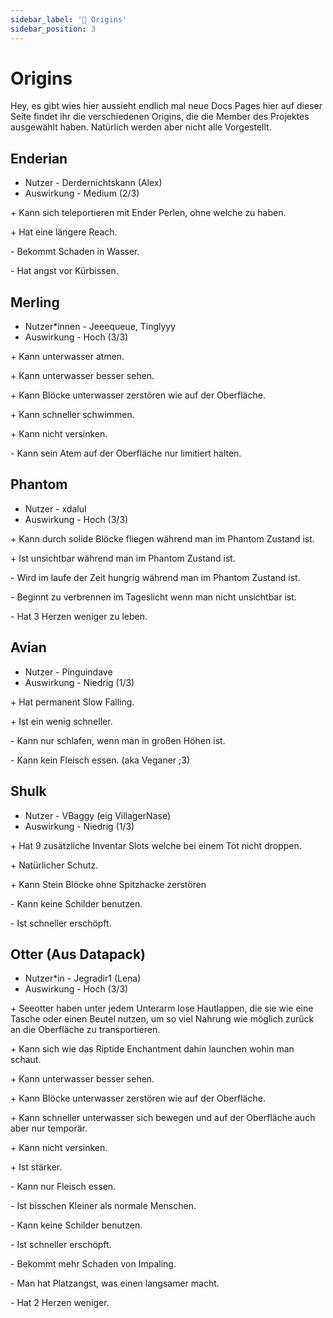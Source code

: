 ```yaml
---
sidebar_label: '🧪 Origins'
sidebar_position: 3
---
```



# Origins

Hey, es gibt wies hier aussieht endlich mal neue Docs Pages hier auf dieser Seite findet ihr die verschiedenen Origins, die die Member des Projektes ausgewählt haben. Natürlich werden aber nicht alle Vorgestellt.


## Enderian

* Nutzer - Derdernichtskann (Alex)
* Auswirkung - Medium (2/3)

<Highlight color="#25c2a0">+</Highlight> Kann sich teleportieren mit Ender Perlen, ohne welche zu haben.

<Highlight color="#25c2a0">+</Highlight> Hat eine längere Reach.

<Highlight color="#fa7364">-</Highlight> Bekommt Schaden in Wasser.

<Highlight color="#fa7364">-</Highlight> Hat angst vor Kürbissen.


## Merling

* Nutzer*innen - Jeeequeue, Tinglyyy
* Auswirkung - Hoch (3/3)

<Highlight color="#25c2a0">+</Highlight> Kann unterwasser atmen.

<Highlight color="#25c2a0">+</Highlight> Kann unterwasser besser sehen.

<Highlight color="#25c2a0">+</Highlight> Kann Blöcke unterwasser zerstören wie auf der Oberfläche.

<Highlight color="#25c2a0">+</Highlight> Kann schneller schwimmen.

<Highlight color="#25c2a0">+</Highlight> Kann nicht versinken.

<Highlight color="#fa7364">-</Highlight> Kann sein Atem auf der Oberfläche nur limitiert halten.


## Phantom

* Nutzer - xdalul
* Auswirkung - Hoch (3/3)

<Highlight color="#25c2a0">+</Highlight> Kann durch solide Blöcke fliegen während man im Phantom Zustand ist.

<Highlight color="#25c2a0">+</Highlight> Ist unsichtbar während man im Phantom Zustand ist.

<Highlight color="#fa7364">-</Highlight> Wird im laufe der Zeit hungrig während man im Phantom Zustand ist.

<Highlight color="#fa7364">-</Highlight> Beginnt zu verbrennen im Tageslicht wenn man nicht unsichtbar ist.

<Highlight color="#fa7364">-</Highlight> Hat 3 Herzen weniger zu leben.


## Avian

* Nutzer - Pinguindave
* Auswirkung - Niedrig (1/3)

<Highlight color="#25c2a0">+</Highlight> Hat permanent Slow Falling.

<Highlight color="#25c2a0">+</Highlight> Ist ein wenig schneller.

<Highlight color="#fa7364">-</Highlight> Kann nur schlafen, wenn man in großen Höhen ist.

<Highlight color="#fa7364">-</Highlight> Kann kein Fleisch essen. (aka Veganer ;3)


## Shulk

* Nutzer - VBaggy (eig VillagerNase)
* Auswirkung - Niedrig (1/3)

<Highlight color="#25c2a0">+</Highlight> Hat 9 zusätzliche Inventar Slots welche bei einem Tot nicht droppen.

<Highlight color="#25c2a0">+</Highlight> Natürlicher Schutz.

<Highlight color="#25c2a0">+</Highlight> Kann Stein Blöcke ohne Spitzhacke zerstören

<Highlight color="#fa7364">-</Highlight> Kann keine Schilder benutzen.

<Highlight color="#fa7364">-</Highlight> Ist schneller erschöpft.


## Otter (Aus Datapack)

* Nutzer*in - Jegradir1 (Lena)
* Auswirkung - Hoch (3/3)

<Highlight color="#25c2a0">+</Highlight> Seeotter haben unter jedem Unterarm lose Hautlappen, die sie wie eine Tasche oder einen Beutel nutzen, um so viel Nahrung wie möglich zurück an die Oberfläche zu transportieren.

<Highlight color="#25c2a0">+</Highlight> Kann sich wie das Riptide Enchantment dahin launchen wohin man schaut.

<Highlight color="#25c2a0">+</Highlight> Kann unterwasser besser sehen.

<Highlight color="#25c2a0">+</Highlight> Kann Blöcke unterwasser zerstören wie auf der Oberfläche.

<Highlight color="#25c2a0">+</Highlight> Kann schneller unterwasser sich bewegen und auf der Oberfläche auch aber nur temporär.

<Highlight color="#25c2a0">+</Highlight> Kann nicht versinken.

<Highlight color="#25c2a0">+</Highlight> Ist stärker.

<Highlight color="#fa7364">-</Highlight> Kann nur Fleisch essen.

<Highlight color="#fa7364">-</Highlight> Ist bisschen Kleiner als normale Menschen.

<Highlight color="#fa7364">-</Highlight> Kann keine Schilder benutzen.

<Highlight color="#fa7364">-</Highlight> Ist schneller erschöpft.

<Highlight color="#fa7364">-</Highlight> Bekommt mehr Schaden von Impaling.

<Highlight color="#fa7364">-</Highlight> Man hat Platzangst, was einen langsamer macht.

<Highlight color="#fa7364">-</Highlight> Hat 2 Herzen weniger.